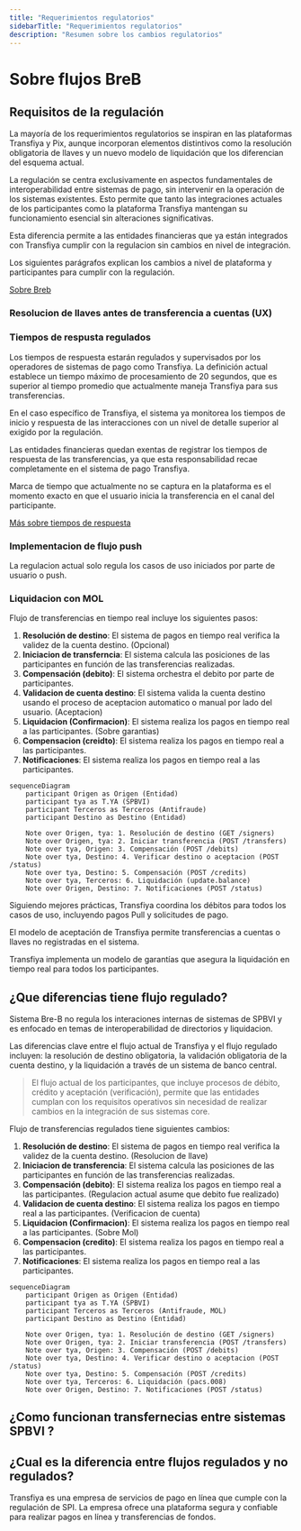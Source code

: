 ```yaml
---
title: "Requerimientos regulatorios"
sidebarTitle: "Requerimientos regulatorios"
description: "Resumen sobre los cambios regulatorios"
---
```


# Sobre flujos BreB

## Requisitos de la regulación

La mayoría de los requerimientos regulatorios se inspiran en las plataformas Transfiya y Pix, aunque incorporan elementos distintivos como la resolución obligatoria de llaves y un nuevo modelo de liquidación que los diferencian del esquema actual.

La regulación se centra exclusivamente en aspectos fundamentales de interoperabilidad entre sistemas de pago, sin intervenir en la operación de los sistemas existentes. Esto permite que tanto las integraciones actuales de los participantes como la plataforma Transfiya mantengan su funcionamiento esencial sin alteraciones significativas.

<Nota>
    Esta diferencia permite a las entidades financieras que ya están integrados con Transfiya cumplir con la regulacion sin cambios en nivel de integración.
</Nota>

Los siguientes parágrafos explican los cambios a nivel de plataforma y participantes para cumplir con la regulación.

[Sobre Breb](../about/about-breb)

### Resolucion de llaves antes de transferencia a cuentas (UX)



### Tiempos de respusta regulados

Los tiempos de respuesta estarán regulados y supervisados por los operadores de sistemas de pago como Transfiya. La definición actual establece un tiempo máximo de procesamiento de 20 segundos, que es superior al tiempo promedio que actualmente maneja Transfiya para sus transferencias.

En el caso específico de Transfiya, el sistema ya monitorea los tiempos de inicio y respuesta de las interacciones con un nivel de detalle superior al exigido por la regulación.

Las entidades financieras quedan exentas de registrar los tiempos de respuesta de las transferencias, ya que esta responsabilidad recae completamente en el sistema de pago Transfiya.

<Warning>
    Marca de tiempo que actualmente no se captura en la plataforma es el momento exacto en que el usuario inicia la transferencia en el canal del participante.
</Warning>

[Más sobre tiempos de respuesta](..//about/about-timestamps)

### Implementacion de flujo push

La regulacion actual solo regula los casos de uso iniciados por parte de usuario o push.

### Liquidacion con MOL




Flujo de transferencias en tiempo real incluye los siguientes pasos:
1. **Resolución de destino**: El sistema de pagos en tiempo real verifica la validez de la cuenta destino. (Opcional)
2. **Iniciacion de transferncia**: El sistema calcula las posiciones de las participantes en función de las transferencias realizadas.
3. **Compensación (debito)**: El sistema orchestra el debito por parte de participantes.
4. **Validacion de cuenta destino**: El sistema valida la cuenta destino usando el proceso de aceptacion automatico o manual por lado del usuario. (Aceptacion)
5. **Liquidacion (Confirmacion)**: El sistema realiza los pagos en tiempo real a las participantes. (Sobre garantias)
6. **Compensacion (creidto)**: El sistema realiza los pagos en tiempo real a las participantes.
7. **Notificaciones**: El sistema realiza los pagos en tiempo real a las participantes.


```mermaid
sequenceDiagram
    participant Origen as Origen (Entidad)
    participant tya as T.YA (SPBVI)
    participant Terceros as Terceros (Antifraude)
    participant Destino as Destino (Entidad)

    Note over Origen, tya: 1. Resolución de destino (GET /signers)
    Note over Origen, tya: 2. Iniciar transferencia (POST /transfers)
    Note over tya, Origen: 3. Compensación (POST /debits)
    Note over tya, Destino: 4. Verificar destino o aceptacion (POST /status)
    Note over tya, Destino: 5. Compensación (POST /credits)
    Note over tya, Terceros: 6. Liquidación (update.balance)
    Note over Origen, Destino: 7. Notificaciones (POST /status)
```

Siguiendo mejores prácticas, Transfiya coordina los débitos para todos los casos de uso, incluyendo pagos Pull y solicitudes de pago.

El modelo de aceptación de Transfiya permite transferencias a cuentas o llaves no registradas en el sistema.

Transfiya implementa un modelo de garantías que asegura la liquidación en tiempo real para todos los participantes.

## ¿Que diferencias tiene flujo regulado?

Sistema Bre-B no regula los interaciones internas de sistemas de SPBVI y es enfocado en temas de interoperabilidad de directorios y liquidacion.

Las diferencias clave entre el flujo actual de Transfiya y el flujo regulado incluyen: la resolución de destino obligatoria, la validación obligatoria de la cuenta destino, y la liquidación a través de un sistema de banco central.

> El flujo actual de los participantes, que incluye procesos de débito, crédito y aceptación (verificación), permite que las entidades cumplan con los requisitos operativos sin necesidad de realizar cambios en la integración de sus sistemas core.

Flujo de transferencias regulados tiene siguientes cambios:
1. **Resolución de destino**: El sistema de pagos en tiempo real verifica la validez de la cuenta destino. (Resolucion de llave)
2. **Iniciacion de transferencia**: El sistema calcula las posiciones de las participantes en función de las transferencias realizadas.
3. **Compensación (debito)**: El sistema realiza los pagos en tiempo real a las participantes. (Regulacion actual asume que debito fue realizado)
4. **Validacion de cuenta destino**: El sistema realiza los pagos en tiempo real a las participantes. (Verificacion de cuenta)
5. **Liquidacion (Confirmacion)**: El sistema realiza los pagos en tiempo real a las participantes. (Sobre Mol)
6. **Compensacion (credito)**: El sistema realiza los pagos en tiempo real a las participantes.
7. **Notificaciones**: El sistema realiza los pagos en tiempo real a las participantes.

```mermaid
sequenceDiagram
    participant Origen as Origen (Entidad)
    participant tya as T.YA (SPBVI)
    participant Terceros as Terceros (Antifraude, MOL)
    participant Destino as Destino (Entidad)

    Note over Origen, tya: 1. Resolución de destino (GET /signers)
    Note over Origen, tya: 2. Iniciar transferencia (POST /transfers)
    Note over tya, Origen: 3. Compensación (POST /debits)
    Note over tya, Destino: 4. Verificar destino o aceptacion (POST /status)
    Note over tya, Destino: 5. Compensación (POST /credits)
    Note over tya, Terceros: 6. Liquidación (pacs.008)
    Note over Origen, Destino: 7. Notificaciones (POST /status)
```


## ¿Como funcionan transfernecias entre sistemas SPBVI ?




## ¿Cual es la diferencia entre flujos regulados y no regulados?

Transfiya es una empresa de servicios de pago en línea que cumple con la regulación de SPI. La empresa ofrece una plataforma segura y confiable para realizar pagos en línea y transferencias de fondos.
